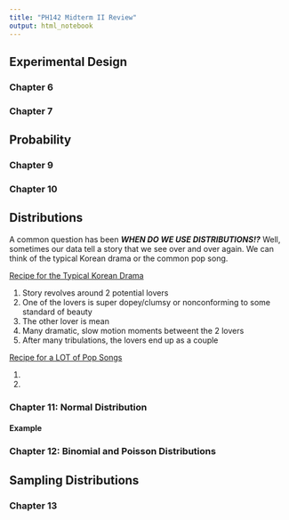 ```yaml
---
title: "PH142 Midterm II Review"
output: html_notebook
---
```


## Experimental Design

### Chapter 6

### Chapter 7

## Probability

### Chapter 9

### Chapter 10

## Distributions
A common question has been <i><b>WHEN DO WE USE DISTRIBUTIONS!?</i></b> Well, sometimes our data tell a story that we see over and over again. We can think of the typical Korean drama or the common pop song.  

<u>Recipe for the Typical Korean Drama</u>
<ol>
  <li>Story revolves around 2 potential lovers</li>
  <li>One of the lovers is super dopey/clumsy or nonconforming to some standard of beauty</li>
  <li>The other lover is mean</li>
  <li>Many dramatic, slow motion moments betweent the 2 lovers</li>
  <li>After many tribulations, the lovers end up as a couple</li>
</ol>

<u>Recipe for a LOT of Pop Songs</u>
<ol>
  <li></li>
  <li></li>
</ol>

### Chapter 11: Normal Distribution

#### Example

### Chapter 12: Binomial and Poisson Distributions

## Sampling Distributions

### Chapter 13